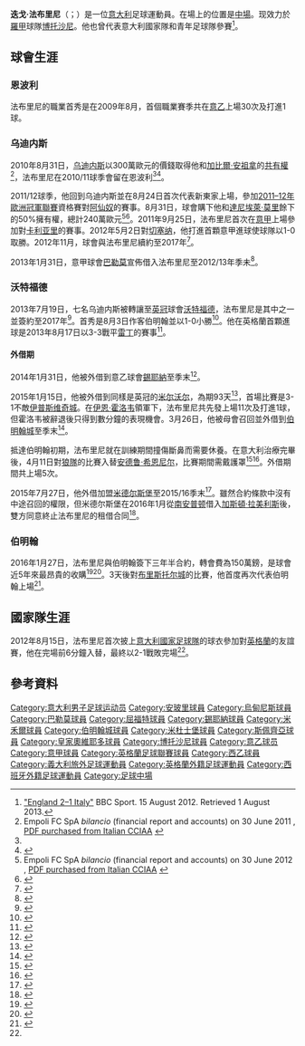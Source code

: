 {{noteTA|G1=足球|G2=英超|G3=FAcup|G4=意甲
|T=zh-hans:迭戈·法布里尼; zh-hk:迪亞高·費比連尼; 
|1=zh-hans:迭戈·法布里尼; zh-hk:迪亞高·費比連尼; 
|2=zh-hans:法布里尼; zh-hk:費比連尼; 
|3=zh-hans:加布里埃莱·安杰拉; zh-hk:加比爾·安祖拿; 
|4=zh-hans:伊恩·霍洛韦; zh-hk:伊恩·荷路威;
|5=zh-hans:加斯顿·拉米雷斯;zh-hk:加斯頓·拉美利斯;zh-tw:加斯頓·拉米雷斯;
}} 
{{Infobox football biography
| name                = 迭戈·法布里尼<br />Diego Fabbrini
| image               = file:Diego Fabbrini 20140730.jpg
| caption             = 2014年穿上[[沃特福德足球俱乐部|沃特福德]]球衣的法布里尼
| fullname            = Diego Fabbrini<ref>{{cite news |url=http://www.football-league.co.uk/documents/pages-from-fl-professional-retain-list-free-transfers-2014-15-2.pdf-...549-2491536.pdf |title=The Football League Limited: Club list of registered players as at 16th May 2015 |publisher=The Football League |page=35 |date=16 May 2015 |accessdate=19 June 2015 |deadurl=yes |archiveurl=https://web.archive.org/web/20160304053003/http://www.football-league.co.uk/documents/pages-from-fl-professional-retain-list-free-transfers-2014-15-2.pdf-...549-2491536.pdf |archivedate=2016年3月4日 }}</ref>
| birth_date          = {{Birth date and age|1990|7|31|df=y}}
| birth_place         = [[意大利|意大利]][[圣朱利亚诺泰尔梅|圣朱利亚诺泰尔梅]]<ref>{{cite web |url=http://aic.football.it/scheda/21439 |title=Scheda anagrafica di Diego Fabbrini |website=aic.football.it |accessdate=7 June 2015 |archive-date=2018-05-19 |archive-url=https://web.archive.org/web/20180519223102/http://aic.football.it/scheda/21439 |dead-url=no }}</ref>
| height              = {{height|m=1.82}}
| position            = [[中場_(足球)|中場]]
| currentclub         = [[博托沙尼足球俱樂部|博托沙尼]]
| clubnumber          = 21
| youthyears1         = –         | youthclubs1 = [[恩波利足球俱乐部|恩波利]]
| years1              = 2009–2011 | clubs1 = [[恩波利足球俱乐部|恩波利]]                            | caps1 = 56 | goals1 = 3
| years2              = 2011–2013 | clubs2 = [[乌迪内斯足球俱乐部|乌迪内斯]]                        | caps2 = 21 | goals2 = 2
| years3              = 2013      | clubs3 = → [[巴勒莫足球俱樂部|巴勒莫]]        | caps3 = 8  | goals3 = 1
| years4              = 2013–2016 | clubs4 = [[沃特福德足球俱乐部|沃特福德]]                          | caps4 = 23 | goals4 = 1
| years5              = 2014      | clubs5 = → [[錫耶納足球俱樂部|錫耶納]]                     | caps5 = 10 | goals5 = 1
| years6              = 2015      | clubs6 = → [[米尔沃尔足球俱乐部|米尔沃尔]]               | caps6 = 12 | goals6 = 1
| years7              = 2015      | clubs7 = → [[伯明翰城足球俱樂部|伯明翰城]] | caps7 = 5  | goals7 = 0
| years8              = 2015–2016 | clubs8 = → [[米德尔斯堡足球俱乐部|米德尔斯堡]]     | caps8 = 22 | goals8 = 4
| years9              = 2016–2018     | clubs9 = [[伯明翰城足球俱樂部|伯明翰城]]         | caps9 = 21  | goals9 = 0
| years10             = 2017     | clubs10 = → [[斯佩齊亞足球俱樂部|斯佩齊亞]]        | caps10 = 17  | goals10 = 1
| years11             = 2017–2018     | clubs11= → [[皇家奥维耶多|奥维耶多]]                   | caps11= 17  | goals11= 1
| years12              = 2018–     | clubs12 = [[博托沙尼足球俱樂部|博托沙尼]]         | caps12 = 22 | goals12 = 4
| nationalyears1      = 2010–2011
| nationalteam1       = [[義大利21歲以下國家足球隊|義大利U21]]
| nationalcaps1       = 12
| nationalgoals1      = 1
| nationalyears2      = 2012
| nationalteam2       = [[意大利國家足球隊|意大利]]
| nationalcaps2       = 1
| nationalgoals2      = 0
| club-update         = 2018年9月2日
| nationalteam-update = 
}}

'''迭戈·法布里尼'''（{{lang-it|'''Diego Fabbrini'''}}；{{bd|1990年|7月31日}}）是一位[[意大利|意大利]]足球運動員。在場上的位置是[[中場|中場]]。现效力於[[羅甲|羅甲]]球隊[[博托沙尼足球俱樂部|博托沙尼]]。他也曾代表意大利國家隊和青年足球隊參賽<ref name="#1">[http://www.bbc.co.uk/sport/0/football/19238374 "England 2–1 Italy"] {{WebCite|url=https://www.webcitation.org/69wcRP3Kg?url=http://www.bbc.co.uk/sport/0/football/19238374 |date=20120815210636 |dateformat=iso }} BBC Sport. 15 August 2012. Retrieved 1 August 2013.</ref>。

==球會生涯==
===恩波利===
法布里尼的職業首秀是在2009年8月，首個職業賽季共在[[意乙|意乙]]上場30次及打進1球。

===乌迪内斯===
2010年8月31日，[[乌迪内斯足球俱乐部|乌迪内斯]]以300萬歐元的價錢取得他和[[加比爾·安祖拿|加比爾·安祖拿]]的[[球员共有权|共有權]]<ref name=Empoli2011bilancio>Empoli FC SpA ''bilancio'' (financial report and accounts) on 30 June 2011 {{it icon}}, [http://www.registroimprese.it PDF purchased from Italian CCIAA] {{Wayback|url=http://www.registroimprese.it/ |date=20140430040135 }}</ref>，法布里尼在2010/11球季會留在恩波利<ref name=Empoli2011bilancio/><ref>{{cite news |url=http://messaggeroveneto.gelocal.it/sport/2010/09/01/news/inler-resta-all-udinese-ma-e-promesso-sposo-nerazzurro-1.45329 |title=Inler resta all'Udinese, ma è promesso sposo nerazzurro |language=it |trans-title=Inler stays at Udinese, but he's promised to the ''nerazzurri'' |first=Massimo |last=Meroi |newspaper=Messagero Veneto |location=Udine |date=1 September 2010 |accessdate=27 January 2016 |archive-date=2020-06-20 |archive-url=https://web.archive.org/web/20200620125218/https://messaggeroveneto.gelocal.it/sport/2010/09/01/news/inler-resta-all-udinese-ma-e-promesso-sposo-nerazzurro-1.45329 |dead-url=no }}</ref>。

2011/12球季，他回到乌迪内斯並在8月24日首次代表新東家上場，參加[[2011–12年歐洲冠軍聯賽|2011–12年歐洲冠軍聯賽]]資格賽對[[阿仙奴|阿仙奴]]的賽事。8月31日，球會購下他和[[達尼埃萊·莫里|達尼埃萊·莫里]]餘下的50%擁有權，總計240萬歐元<ref>Empoli FC SpA ''bilancio'' (financial report and accounts) on 30 June 2012 {{it icon}}, [http://www.registroimprese.it PDF purchased from Italian CCIAA] {{Wayback|url=http://www.registroimprese.it/ |date=20140430040135 }}</ref><ref>{{cite news |url=http://www.lanazione.it/empoli/videocommenti/calcio/2011/09/01/572802-mori_segue.shtml |title=Mori segue la scia di Fabbrini ma andrà via a giugno |language=it |trans_title=Mori follows on the heels of Fabbrini but will leave in June |newspaper=La Nazione |location=Florence |date=1 September 2011 |accessdate=27 January 2016 |archive-date=2020-06-20 |archive-url=https://web.archive.org/web/20200620125221/https://www.lanazione.it/empoli/videocommenti/calcio/2011/09/01/572802-mori_segue.shtml |dead-url=no }}</ref>。2011年9月25日，法布里尼首次在[[意甲|意甲]]上場參加對[[卡利亚里足球俱乐部|卡利亚里]]的賽事。2012年5月2日對[[切塞纳足球俱乐部|切塞纳]]，他打進首顆意甲進球使球隊以1-0取勝。2012年11月，球會與法布里尼續約至2017年<ref>{{cite news |url=http://www.udinetoday.it/sport/calciomercato-udinese-diego-fabbrini-rinnova-contratto.html |title=Udinese: Fabbrini rinnova contratto fino al 2017 |language=it |trans-title=Udinese: Fabbrini renews contract up to 2017 |newspaper=Udine Today |date=15 November 2012 |accessdate=27 January 2016 |archive-date=2020-06-20 |archive-url=https://web.archive.org/web/20200620125225/http://www.udinetoday.it/sport/calciomercato-udinese-diego-fabbrini-rinnova-contratto.html |dead-url=no }}</ref>。

2013年1月31日，意甲球會[[巴勒莫足球俱樂部|巴勒莫]]宣佈借入法布里尼至2012/13年季未<ref>{{cite news |publisher=U.S. Città di Palermo |language=it |date=31 January 2013 |accessdate=31 January 2013 |url=http://palermocalcio.it/it/1213/news/scheda.php?id=27982 |title=Ancora due acquisti; presi Faurlin e Fabbrini |trans_title=Two more signings; Faurlin and Fabbrini in |archive-url=https://web.archive.org/web/20180808210938/https://palermocalcio.it/it/1213/news/scheda.php?id=27982 |archive-date=2018-08-08 |dead-url=yes }}</ref>。

===沃特福德===
2013年7月19日，七名乌迪内斯被轉讓至[[英冠|英冠]]球會[[沃特福德足球俱乐部|沃特福德]]，法布里尼是其中之一並簽約至2017年<ref>{{cite news |url=http://www.bbc.co.uk/sport/0/football/23374082 |title=Watford confirm permanent signings of seven Udinese players |publisher=BBC Sport |date=19 July 2013 |accessdate=1 August 2013 |archive-date=2014-01-07 |archive-url=https://web.archive.org/web/20140107020125/http://www.bbc.co.uk/sport/0/football/23374082 |dead-url=no }}</ref>。首秀是8月3日作客伯明翰並以1-0小勝<ref>{{cite news |url=http://www.bbc.co.uk/sport/0/football/23474781 |title=Birmingham 0–1 Watford |publisher=BBC Sport |date=3 August 2013 |accessdate=12 October 2013 |archive-date=2014-12-09 |archive-url=https://web.archive.org/web/20141209094305/http://www.bbc.co.uk/sport/0/football/23474781 |dead-url=no }}</ref>。他在英格蘭首顆進球是2013年8月17日以3-3戰平[[雷丁足球俱乐部|雷丁]]的賽事<ref>{{cite news |url=http://www.bbc.co.uk/sport/0/football/23644826 |title=Reading 3–3 Watford |publisher=BBC Sport |date=17 August 2013 |accessdate=12 October 2013 |archive-date=2013-10-17 |archive-url=https://web.archive.org/web/20131017050703/http://www.bbc.co.uk/sport/0/football/23644826 |dead-url=no }}</ref>。

====外借期====
2014年1月31日，他被外借到意乙球會[[錫耶納足球俱樂部|錫耶納]]至季末<ref>{{cite web |url=http://www.acsiena.it/2014/01/31/in-arrivo-fabbrini-dal-watford/ |title=In arrivo Fabbrini dal Watford |trans_title=Fabbrini arrives from Watford |language=it |publisher=A.C. Siena |date=31 January 2014 |accessdate=1 February 2014 |archiveurl=https://web.archive.org/web/20140201234929/http://www.acsiena.it/2014/01/31/in-arrivo-fabbrini-dal-watford/ |archivedate=2014-02-01|deadurl=yes }}</ref>。

2015年1月15日，他被外借到同樣是英冠的[[米尔沃尔足球俱乐部|米尔沃尔]]，為期93天<ref>{{cite news |url=http://www.bbc.co.uk/sport/football/30848320 |title=Diego Fabbrini: Millwall sign Watford forward on loan |publisher=BBC Sport |date=16 January 2015 |accessdate=27 January 2016 |archive-date=2020-06-20 |archive-url=https://web.archive.org/web/20200620125256/https://www.bbc.co.uk/sport/football/30848320 |dead-url=no }}</ref>，首場比賽是3-1不敵[[伊普斯维奇城足球俱乐部|伊普斯维奇城]]。在[[伊恩·霍洛韦|伊恩·霍洛韦]]領軍下，法布里尼共先發上場11次及打進1球，但霍洛韦被辭退後只得到數分鐘的表現機會。3月26日，他被母會召回並外借到[[伯明翰城足球俱樂部|伯明翰城]]至季末<ref>{{cite news |url=http://www.watfordobserver.co.uk/sport/watfordfc/watfordfcnews/11883405.Fabbrini_joins_Birmingham_on_loan_after_Millwall_stay_cut_short/ |title=Watford forward Diego Fabbrini has joined Birmingham City on loan after his stay at Millwall was cut short |first=Tom |last=Bodell |newspaper=Watford Observer |date=26 March 2015 |accessdate=26 March 2015 |archive-date=2018-08-10 |archive-url=https://web.archive.org/web/20180810012559/http://www.watfordobserver.co.uk/sport/watfordfc/watfordfcnews/11883405.Fabbrini_joins_Birmingham_on_loan_after_Millwall_stay_cut_short/ |dead-url=no }}</ref>。

抵達伯明翰初期，法布里尼就在訓練期間撞傷斷鼻而需要休養。在意大利治療完畢後，4月11日對[[伍尔弗汉普顿流浪足球俱乐部|狼隊]]的比賽入替[[安德鲁·希恩尼尔|安德鲁·希恩尼尔]]，比賽期間需戴護罩<ref>{{cite news |url=http://www.birminghammail.co.uk/sport/football/football-news/birmingham-city-hopeful-diego-fabbrini-9002218 |title=Birmingham City hopeful of Diego Fabbrini return for Wolves visit |first=Brian |last=Dick |newspaper=Birmingham Mail |date=8 April 2015 |accessdate=12 April 2015 |archive-date=2020-11-28 |archive-url=https://web.archive.org/web/20201128162206/https://www.birminghammail.co.uk/sport/football/football-news/birmingham-city-hopeful-diego-fabbrini-9002218 |dead-url=no }}</ref><ref>{{cite news |url=http://www.birminghammail.co.uk/sport/football/match-reports/updated-birmingham-city-2-wolves-9025905 |title=Updated: Birmingham City 2 Wolves 1 – report and stats as Blues guarantee their safety |first=Brian |last=Dick |newspaper=Birmingham Mail |date=11 April 2015 |accessdate=12 April 2015 |archive-date=2020-06-20 |archive-url=https://web.archive.org/web/20200620125311/https://www.birminghammail.co.uk/sport/football/match-reports/updated-birmingham-city-2-wolves-9025905 |dead-url=no }}</ref>。外借期間共上場5次。

2015年7月27日，他外借加盟[[米德尔斯堡足球俱乐部|米德尔斯堡]]至2015/16季末<ref>{{Cite web |url=http://www.mfc.co.uk/news/article/2014/middlesbrough-fc-boro-deigo-fabbrini-watford-2574257.aspx |title=Confirmed: Italian midfielder Diego Fabbrini completes season long loan move from Watford |publisher=Middlesbrough F.C. |date=27 July 2015 |accessdate=27 January 2016 |archive-date=2016-02-22 |archive-url=https://web.archive.org/web/20160222012801/http://www.mfc.co.uk//news/article/2014/middlesbrough-fc-boro-deigo-fabbrini-watford-2574257.aspx |dead-url=no }}</ref>。雖然合約條款中沒有中途召回的權限，但米德尔斯堡在2016年1月從[[南安普顿足球俱乐部|南安普顿]]借入[[加斯頓·拉美利斯|加斯頓·拉美利斯]]後，雙方同意終止法布里尼的租借合同<ref>{{cite news |url=http://www.gazettelive.co.uk/sport/football/transfer-news/diego-fabbrini-verge-signing-birmingham-10795028 |title=Diego Fabbrini on verge of signing for Birmingham City after Boro end loan spell |first=Anthony |last=Vickers |newspaper=Evening Gazette |location=Middlesbrough |date=27 January 2016 |accessdate=27 January 2016}}</ref>。

===伯明翰===
2016年1月27日，法布里尼與伯明翰簽下三年半合約，轉會費為150萬鎊，是球會近5年來最昂貴的收購<ref>{{cite web |url=http://www.bcfc.com/news/article/diego-fabbrini-birmingham-city-2923887.aspx |title=Fabb signing for Blues |publisher=Birmingham City F.C. |date=27 January 2016 |accessdate=27 January 2016 |archive-date=2016-01-27 |archive-url=https://web.archive.org/web/20160127164440/http://www.bcfc.com/news/article/diego-fabbrini-birmingham-city-2923887.aspx |dead-url=no }}</ref><ref>{{cite news |url=http://www.birminghammail.co.uk/sport/football/transfer-news/diego-fabbrini-what-gary-rowett-10788258 |title=Diego Fabbrini: What Gary Rowett had to say when asked about Birmingham City's interest in the playmaker |first=Mat |last=Kendrick |newspaper=Birmingham Mail |date=26 January 2016 |accessdate=27 January 2016 |archive-date=2021-01-23 |archive-url=https://web.archive.org/web/20210123143716/https://www.birminghammail.co.uk/sport/football/transfer-news/diego-fabbrini-what-gary-rowett-10788258 |dead-url=no }}</ref>。3天後對[[布里斯托尔城足球俱乐部|布里斯托尔城]]的比賽，他首度再次代表伯明翰上場<ref>{{cite news |url=http://www.birminghammail.co.uk/sport/football/match-reports/bristol-city-0-birmingham-city-10812017 |title=Bristol City 0 Birmingham City 0 |first=Brian |last=Dick |newspaper=Birmingham Mail |date=30 January 2016 |accessdate=30 January 2016 |archive-date=2021-01-18 |archive-url=https://web.archive.org/web/20210118233137/https://www.birminghammail.co.uk/sport/football/match-reports/bristol-city-0-birmingham-city-10812017 |dead-url=no }}</ref>。

==國家隊生涯==
2012年8月15日，法布里尼首次披上[[意大利國家足球隊|意大利國家足球隊]]的球衣參加對[[英格蘭足球代表隊|英格蘭]]的友誼賽，他在完場前6分鐘入替，最終以2-1戰敗完場<ref name="#1"/>。

==參考資料==
{{Reflist|2}}

{{DEFAULTSORT:Fabbrini, Diego}}
[[Category:意大利男子足球运动员|Category:意大利男子足球运动员]]
[[Category:安玻里球員|Category:安玻里球員]]
[[Category:烏甸尼斯球員|Category:烏甸尼斯球員]]
[[Category:巴勒莫球員|Category:巴勒莫球員]]
[[Category:屈福特球員|Category:屈福特球員]]
[[Category:錫耶納球員|Category:錫耶納球員]]
[[Category:米禾爾球員|Category:米禾爾球員]]
[[Category:伯明翰城球員|Category:伯明翰城球員]]
[[Category:米杜士堡球員|Category:米杜士堡球員]]
[[Category:斯佩齊亞球員|Category:斯佩齊亞球員]]
[[Category:皇家奧維耶多球員|Category:皇家奧維耶多球員]]
[[Category:博托沙尼球員|Category:博托沙尼球員]]
[[Category:意乙球员|Category:意乙球员]]
[[Category:意甲球員|Category:意甲球員]]
[[Category:英格蘭足球聯賽球員|Category:英格蘭足球聯賽球員]]
[[Category:西乙球員|Category:西乙球員]]
[[Category:義大利旅外足球運動員|Category:義大利旅外足球運動員]]
[[Category:英格蘭外籍足球運動員|Category:英格蘭外籍足球運動員]]
[[Category:西班牙外籍足球運動員|Category:西班牙外籍足球運動員]]
[[Category:足球中場|Category:足球中場]]